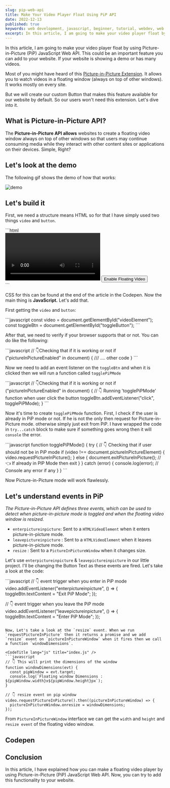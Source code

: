 ```yaml
---
slug: pip-web-api
title: Make Your Video Player Float Using PiP API
date: 2022-12-13
published: true
keywords: web development, javascript, beginner, tutorial, webdev, web api, PIP mode
excerpt: In this article, I am going to make your video player float by using Picture-in-Picture (PiP) JavaScript Web API. This could be an important feature you can add to your website. If your website is showing a demo or has many videos.
---
```


In this article, I am going to make your video player float by using Picture-in-Picture (PiP) JavaScript Web API. This could be an important feature you can add to your website. If your website is showing a demo or has many videos.

Most of you might have heard of this [Picture-in-Picture Extension](https://chrome.google.com/webstore/detail/picture-in-picture-extens/hkgfoiooedgoejojocmhlaklaeopbecg?hl=en). It allows you to watch videos in a floating window (always on top of other windows). It works mostly on every site.

But we will create our custom Button that makes this feature available for our website by default. So our users won't need this extension. Let's dive into it.

## What is Picture-in-Picture API?

The **Picture-in-Picture API allows** websites to create a floating video window always on top of other windows so that users may continue consuming media while they interact with other content sites or applications on their devices. Simple, Right?

## Let's look at the demo

The following gif shows the demo of how that works:

![demo](https://i.imgur.com/7HB3aTR.gif)

## Let's build it

First, we need a structure means HTML so for that I have simply used two things `video` and `button`.

<CodeTitle lang="html" title="index.html" />
```html
<div class="video-container">
   <video id="videoElement" controls loop src="https://imgur.com/yIVEIR9.mp4"></video>
   <button id="toggleButton">Enable Floating Video</button>
</div>
```

CSS for this can be found at the end of the article in the Codepen. Now the main thing is **JavaScript.** Let's add that.

First getting the `video` and `button`:

<CodeTitle lang="js" title="index.js" />
```javascript
const video = document.getElementById("videoElement");
const toggleBtn = document.getElementById("toggleButton");
```

After that, we need to verify if your browser supports that or not. You can do like the following:

<CodeTitle lang="js" title="index.js" />
```javascript
// 👇Checking that if it is working or not
if ("pictureInPictureEnabled" in document) {
    /// .... other code
}
```

Now we need to add an event listener on the `toggleBtn` and when it is clicked then we will run a function called `togglePiPMode`

<CodeTitle lang="js" title="index.js" />
```javascript
 // 👇Checking that if it is working or not
if ("pictureInPictureEnabled" in document) {
  // 👇 Running 'togglePiPMode' function when user click the button
  toggleBtn.addEventListener("click", togglePiPMode);
}
```

Now it's time to create `togglePiPMode` function. First, I check if the user is already in PiP mode or not. If he is not the only then request for Picture-in-Picture mode. otherwise simply just exit from PiP. I have wrapped the code in `try...catch` block to make sure if something goes wrong then it will `console` the error.

<CodeTitle lang="js" title="index.js" />
```javascript
function togglePiPMode() {
  try {
    // 👇 Checking that if user should not be in PiP mode
    if (video !== document.pictureInPictureElement) {
      video.requestPictureInPicture();
    } else {
      document.exitPictureInPicture(); // 👈 If already in PIP Mode then exit
    }
  } catch (error) {
    console.log(error); // Console any error if any
  }
}
```

Now Picture-in-Picture mode will work flawlessly.

## Let's understand events in PiP

*The Picture-in-Picture API defines three events, which can be used to detect when picture-in-picture mode is toggled and when the floating video window is resized.*

*   `enterpictureinpicture`: Sent to a `HTMLVideoElement` when it enters picture-in-picture mode.
*   `leavepictureinpicture` : Sent to a `HTMLVideoElement` when it leaves picture-in-picture mode.
*   `resize` : Sent to a `PictureInPictureWindow` when it changes size.
    

Let's use `enterpictureinpicture` & `leavepictureinpicture` in our little project. I'll be changing the Button Text as these events are fired. Let's take a look at the code:

<CodeTitle lang="js" title="index.js" />
```javascript
 // 👇 event trigger when you enter in PiP mode
  video.addEventListener("enterpictureinpicture", () => {
    toggleBtn.textContent = "Exit PiP Mode";
  });

  // 👇 event trigger when you leave the PiP mode
  video.addEventListener("leavepictureinpicture", () => {
    toggleBtn.textContent = "Enter PiP Mode";
  });
```

Now, Let's take a look at the `resize` event. When we run `requestPictureInPicture` then it returns a promise and we add `resize` event on `pictureInPictureWindow` when it fires then we call a function `windowDimensions`.

<CodeTitle lang="js" title="index.js" />
```javascript
// 👇 This will print the dimensions of the window
function windowDimensions(evt) {
  const pipWindow = evt.target;
  console.log(`Floating window Dimensions : ${pipWindow.width}x${pipWindow.height}px`);
}

// 👇 resize event on pip window
video.requestPictureInPicture().then((pictureInPictureWindow) => {
  pictureInPictureWindow.onresize = windowDimensions;
});
```

From `PictureInPictureWindow` interface we can get the `width` and `height` and `resize event` of the floating video window.

## Codepen
<Codepen id="qBKzbbo" />

## Conclusion

In this article, I have explained how you can make a floating video player by using Picture-in-Picture (PiP) JavaScript Web API. Now, you can try to add this functionality to your website.
